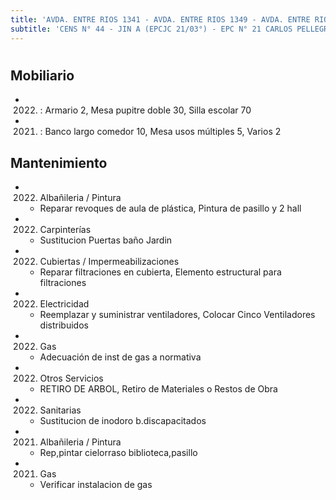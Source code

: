```yaml
---
title: 'AVDA. ENTRE RIOS 1341 - AVDA. ENTRE RIOS 1349 - AVDA. ENTRE RIOS 1359 - CONSTITUCION 1839'
subtitle: 'CENS N° 44 - JIN A (EPCJC 21/03°) - EPC N° 21 CARLOS PELLEGRINI - Bib.del Docente Dist.3 Carlos Pellegrini - EPA N° 22 CARLOS PELLEGRINI - JIN A (EPCJS 22/03°) - EPC N° 22 CARLOS PELLEGRINI - Sup Primaria DE03 A - Centro de Terminalidad a Distancia[sede] - Sup Adultos Region I A'
---
```


#


## Mobiliario

*  (2022) : Armario 2, Mesa pupitre doble 30, Silla escolar 70 

*  (2021) : Banco largo comedor 10, Mesa usos múltiples 5, Varios 2 





## Mantenimiento

*  (2022) Albañileria / Pintura 
    + Reparar revoques de aula de plástica, Pintura de pasillo y 2 hall

*  (2022) Carpinterías 
    + Sustitucion Puertas baño Jardin

*  (2022) Cubiertas / Impermeabilizaciones 
    + Reparar filtraciones en cubierta, Elemento estructural para filtraciones

*  (2022) Electricidad 
    + Reemplazar y suministrar ventiladores, Colocar Cinco Ventiladores distribuidos

*  (2022) Gas 
    + Adecuación de inst de gas a normativa

*  (2022) Otros Servicios 
    + RETIRO DE ARBOL, Retiro de Materiales o Restos de Obra

*  (2022) Sanitarias 
    + Sustitucion de inodoro b.discapacitados

*  (2021) Albañileria / Pintura 
    + Rep,pintar cielorraso biblioteca,pasillo

*  (2021) Gas 
    + Verificar instalacion de gas



